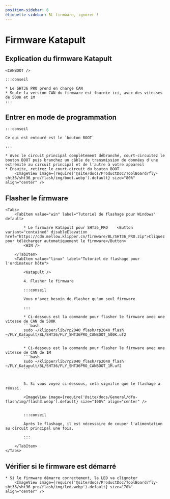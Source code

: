 ```yaml
---
position-sidebar: 6
étiquette-sidebar: BL firmware, ignorer !
---
```



# Firmware Katapult

## Explication du firmware Katapult

    <CANBOOT />

    :::conseil

    * Le SHT36 PRO prend en charge CAN
    * Seule la version CAN du firmware est fournie ici, avec des vitesses de 500K et 1M
    :::

## Entrer en mode de programmation

    :::conseil

    Ce qui est entouré est le `bouton BOOT`

    :::

    * Avec le circuit principal complètement débranché, court-circuitez le bouton BOOT puis branchez un câble de transmission de données d'une extrémité au circuit principal et de l'autre à votre appareil
    * Ensuite, retirez le court-circuit du bouton BOOT
        <ImageView image={require('@site/docs/ProductDoc/ToolBoard/fly-sht36/sht36_pro/flash/img/boot.webp').default} size="80%" align="center" />

## Flasher le firmware
    <Tabs>
        <TabItem value="win" label="Tutoriel de flashage pour Windows" default>

            * Le firmware Katapult pour SHT36_PRO    <Button variant="contained" disableElevation href="https://cdn.mellow.klipper.cn/firmware/BL/SHT36_PRO.zip">Cliquez pour télécharger automatiquement le firmware</Button>
            <WIN />

        </TabItem>
        <TabItem value="linux" label="Tutoriel de flashage pour l'ordinateur hôte">
            
            <Katapult />

            4. Flasher le firmware

            :::conseil

            Vous n'avez besoin de flasher qu'un seul firmware

            :::

            * Ci-dessous est la commande pour flasher le firmware avec une vitesse de CAN de 500K
            ```bash
            sudo ~/klipper/lib/rp2040_flash/rp2040_flash ~/FLY_Katapult/BL/SHT36/FLY_SHT36PRO_CANBOOT_500K.uf2
            ```
                       
            * Ci-dessous est la commande pour flasher le firmware avec une vitesse de CAN de 1M
            ```bash
            sudo ~/klipper/lib/rp2040_flash/rp2040_flash ~/FLY_Katapult/BL/SHT36/FLY_SHT36PRO_CANBOOT_1M.uf2
            ```


            5. Si vous voyez ci-dessous, cela signifie que le flashage a réussi.

            <ImageView image={require('@site/docs/General/dfu-flash/img/flash3.webp').default} size="100%" align="center" />


            :::conseil

            Après le flashage, il est nécessaire de couper l'alimentation au circuit principal une fois.

            :::

        </TabItem>
    </Tabs>

## Vérifier si le firmware est démarré

    * Si le firmware démarre correctement, la LED va clignoter
        <ImageView image={require('@site/docs/ProductDoc/ToolBoard/fly-sht36/sht36_pro/flash/img/led.webp').default} size="70%" align="center" />